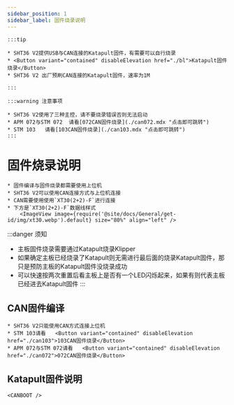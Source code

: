 ```yaml
---
sidebar_position: 1
sidebar_label: 固件烧录说明
---
```







    :::tip

    * SHT36 V2提供USB与CAN连接的Katapult固件，有需要可以自行烧录
    * <Button variant="contained" disableElevation href="./bl">Katapult固件烧录</Button>
    * SHT36 V2 出厂预刷CAN连接的Katapult固件，速率为1M

    :::

    :::warning 注意事项

    * SHT36 V2使用了三种主控，请不要烧录错误否则无法启动
    * APM 072与STM 072  请看[072CAN固件烧录](./can072.mdx "点击即可跳转")
    * STM 103   请看[103CAN固件烧录](./can103.mdx "点击即可跳转")
    :::


# 固件烧录说明

    * 固件编译与固件烧录都需要使用上位机
    * SHT36 V2可以使用CAN连接方式与上位机连接
    * CAN需要使用使用`XT30(2+2)-F`进行连接
    * 下方是`XT30(2+2)-F`数据线样式
        <ImageView image={require('@site/docs/General/get-id/img/xt30.webp').default} size="80%" align="left" />

:::danger 须知
* 主板固件烧录需要通过Katapult烧录Klipper
* 如果确定主板已经烧录了Katapult则无需进行最后面的烧录Katapult固件，那只是预防主板的Katapult固件没烧录成功
* 可以快速按两次重置后看主板上是否有一个LED闪烁起来，如果有则代表主板已经进去Katapult固件
:::

## CAN固件编译

    * SHT36 V2只能使用CAN方式连接上位机
    * STM 103请看   <Button variant="contained" disableElevation href="./can103">103CAN固件烧录</Button>
    * APM 072与STM 072请看   <Button variant="contained" disableElevation href="./can072">072CAN固件烧录</Button>

## Katapult固件说明
    
    <CANBOOT />
